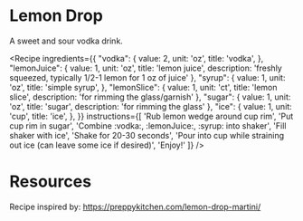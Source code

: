 
# Lemon Drop

A sweet and sour vodka drink.

<Recipe
    ingredients={{
        "vodka": {
            value: 2,
            unit: 'oz',
            title: 'vodka',
        },
        "lemonJuice": {
            value: 1,
            unit: 'oz',
            title: 'lemon juice',
            description: 'freshly squeezed, typically 1/2-1 lemon for 1 oz of juice'
        },
        "syrup": {
            value: 1,
            unit: 'oz',
            title: 'simple syrup',
        },
        "lemonSlice": {
            value: 1,
            unit: 'ct',
            title: 'lemon slice',
            description: 'for rimming the glass/garnish'
        },
        "sugar": {
            value: 1,
            unit: 'oz',
            title: 'sugar',
            description: 'for rimming the glass'
        },
        "ice": {
            value: 1,
            unit: 'cup',
            title: 'ice',
        },
    }}
    instructions={[
        'Rub lemon wedge around cup rim',
        'Put cup rim in sugar',
        'Combine :vodka:, :lemonJuice:, :syrup: into shaker',
        'Fill shaker with ice',
        'Shake for 20-30 seconds',
        'Pour into cup while straining out ice (can leave some ice if desired)',
        'Enjoy!'
    ]}
/>

# Resources

Recipe inspired by: https://preppykitchen.com/lemon-drop-martini/